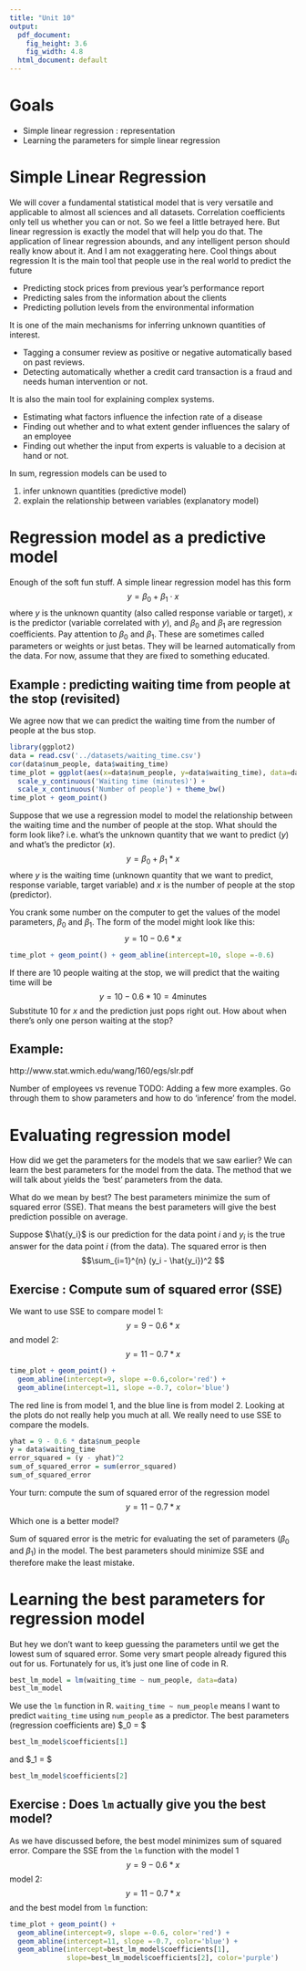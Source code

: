 ```yaml
---
title: "Unit 10"
output:
  pdf_document:
    fig_height: 3.6
    fig_width: 4.8
  html_document: default
---
```

# Goals

* Simple linear regression : representation
* Learning the parameters for simple linear regression

# Simple Linear Regression

We will cover a fundamental statistical model that is very versatile and applicable to almost all sciences and all datasets. Correlation coefficients only tell us whether you can or not. So we feel a little betrayed here. But linear regression is exactly the model that will help you do that. The application of linear regression abounds, and any intelligent person should really know about it. And I am not exaggerating here. 
Cool things about regression
It is the main tool that people use in the real world to predict the future

- Predicting stock prices from previous year’s performance report
- Predicting sales from the information about the clients
- Predicting pollution levels from the environmental information

It is one of the main mechanisms for inferring unknown quantities of interest.

- Tagging a consumer review as positive or negative automatically based on past reviews.
- Detecting automatically whether a credit card transaction is a fraud and needs human intervention or not. 

It is also the main tool for explaining complex systems.

- Estimating what factors influence the infection rate of a disease
- Finding out whether and to what extent gender influences the salary of an employee
- Finding out whether the input from experts is valuable to a decision at hand or not.

In sum, regression models can be used to 

1) infer unknown quantities (predictive model)
2) explain the relationship between variables (explanatory model)

\pagebreak

# Regression model as a predictive model
Enough of the soft fun stuff. A simple linear regression model has this form
$$ y = \beta_0 + \beta_1 \cdot x $$
where  $y$ is the unknown quantity (also called response variable or target), 
$x$ is the predictor (variable correlated with $y$), and
$\beta_0$ and $\beta_1$ are regression coefficients.
Pay attention to $\beta_0$ and $\beta_1$. These are sometimes called parameters or weights or just betas. They will be learned automatically from the data. For now, assume that they are fixed to something educated. 

## Example : predicting waiting time from people at the stop (revisited) 

We agree now that we can predict the waiting time from the number of people at the bus stop.
``` r
library(ggplot2)
data = read.csv('../datasets/waiting_time.csv')
cor(data$num_people, data$waiting_time)
time_plot = ggplot(aes(x=data$num_people, y=data$waiting_time), data=data) + 
  scale_y_continuous('Waiting time (minutes)') + 
  scale_x_continuous('Number of people') + theme_bw()
time_plot + geom_point()
``` 

Suppose that we use a regression model to model the relationship between the waiting time and the number of people at the stop. What should the form look like?
 i.e. what’s the unknown quantity that we want to predict ($y$) and
what’s the predictor ($x$).
$$y = \beta_0 + \beta_1 * x$$
where $y$ is the waiting time (unknown quantity that we want to predict, response variable, target variable) and 
$x$ is the number of people at the stop (predictor).

You crank some number on the computer to get the values of the model parameters, $\beta_0$ and $\beta_1$. The form of the model might look like this:
$$y = 10 - 0.6 * x$$
```r
time_plot + geom_point() + geom_abline(intercept=10, slope =-0.6) 
```

If there are 10 people waiting at the stop, we will predict that the waiting time will be 
$$y = 10 - 0.6 * 10 = 4 \mbox{minutes}$$
Substitute 10 for $x$ and the prediction just pops right out. How about when there’s only one person waiting at the stop?

## Example:

http://www.stat.wmich.edu/wang/160/egs/slr.pdf

Number of employees vs revenue
TODO: Adding a few more examples. Go through them to show parameters and how to do ‘inference’ from the model. 

\pagebreak

# Evaluating regression model
How did we get the parameters for the models that we saw earlier? We can learn the best parameters for the model from the data. The method that we will talk about yields the ‘best’ parameters from the data.

What do we mean by best? The best parameters minimize the sum of squared error (SSE). 
That means the best parameters will give the best prediction possible on average.

Suppose $\hat{y_i}$ is our prediction for the data point $i$ and $y_i$ is the true answer for the data point $i$ (from the data). The squared error is then 
$$\sum_{i=1}^{n} (y_i - \hat{y_i})^2 $$

## Exercise : Compute sum of squared error (SSE)
We want to use SSE to compare model 1:
$$y = 9 - 0.6 * x$$
and model 2:
$$y = 11 - 0.7 * x$$

```r
time_plot + geom_point() + 
  geom_abline(intercept=9, slope =-0.6,color='red') + 
  geom_abline(intercept=11, slope =-0.7, color='blue')
```

The red line is from model 1, and the blue line is from model 2.
Looking at the plots do not really help you much at all. We really need to use SSE to compare the models. 

```r
yhat = 9 - 0.6 * data$num_people
y = data$waiting_time
error_squared = (y - yhat)^2
sum_of_squared_error = sum(error_squared)
sum_of_squared_error
```

Your turn: compute the sum of squared error of the regression model 
$$y = 11 - 0.7 * x$$
Which one is a better model? 


Sum of squared error is the metric for evaluating the set of parameters ($\beta_0$ and $\beta_1$) in the model. The best parameters should minimize SSE and therefore make the least mistake.

\pagebreak

# Learning the best parameters for regression model
But hey we don't want to keep guessing the parameters until we get the lowest sum of squared error. 
Some very smart people already figured this out for us. Fortunately for us, it's just one line of code in R.

```r
best_lm_model = lm(waiting_time ~ num_people, data=data)
best_lm_model
```

We use the ``lm`` function in R. ``waiting_time ~ num_people`` means I want to predict ``waiting_time`` using ``num_people`` as a predictor. 
The best parameters (regression coefficients are) 
$\beta_0 = $ 
```r
best_lm_model$coefficients[1]
```
and $\beta_1 = $
```r
best_lm_model$coefficients[2]
```

## Exercise : Does ``lm`` actually give you the best model?
As we have discussed before, the best model minimizes sum of squared error.
Compare the SSE from the ``lm`` function with the model 1 
$$y = 9 - 0.6 * x$$
model 2:
$$y = 11 - 0.7 * x$$
and the best model from ``lm`` function:

```r
time_plot + geom_point() + 
  geom_abline(intercept=9, slope =-0.6, color='red') + 
  geom_abline(intercept=11, slope =-0.7, color='blue') +
  geom_abline(intercept=best_lm_model$coefficients[1], 
              slope=best_lm_model$coefficients[2], color='purple')
```
